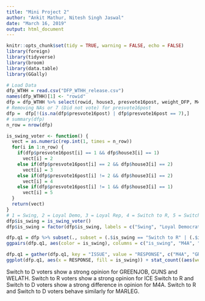 ```yaml
---
title: "Mini Project 2"
author: "Ankit Mathur, Nitesh Singh Jaswal"
date: "March 16, 2019"
output: html_document
---
```


```r
knitr::opts_chunk$set(tidy = TRUE, warning = FALSE, echo = FALSE)
library(foreign)
library(tidyverse)
library(broom)
library(data.table)
library(GGally)
```

```r
# Load Data
dfp_WTHH = read.csv("DFP_WTHH_release.csv")
names(dfp_WTHH)[1] <- "rowid"
dfp = dfp_WTHH %>% select(rowid, house3, presvote16post, weight_DFP, M4A, GREENJOB, WEALTH, MARLEG, ICE, GUNS, POP_1, POP_2, POP_3, gender)
# Removing NAs or 7 (Did not vote) for presvote16post
dfp =  dfp[!(is.na(dfp$presvote16post) | dfp$presvote16post == 7),]
# summary(dfp)
n_row = nrow(dfp)

```


```r
is_swing_voter <- function() {
  vect = as.numeric(rep.int(1, times = n_row))
  for(i in 1:n_row) {
    if(dfp$presvote16post[i] == 1 && dfp$house3[i] == 1)
      vect[i] = 2
    else if(dfp$presvote16post[i] == 2 && dfp$house3[i] == 2)
      vect[i] = 3
    else if(dfp$presvote16post[i] != 2 && dfp$house3[i] == 2)
      vect[i] = 4
    else if(dfp$presvote16post[i] != 1 && dfp$house3[i] == 1)
      vect[i] = 5
  }
  return(vect)
}
# 1 = Swing, 2 = Loyal Demo, 3 = Loyal Rep, 4 = Switch to R, 5 = Switch to D
dfp$is_swing = is_swing_voter()
dfp$is_swing = factor(dfp$is_swing, labels = c("Swing", "Loyal Democrat", "Loyal Republican", "Switch to R", "Switch to D"))

```

```r
dfp.q1 = dfp %>% subset(., subset = (.$is_swing == "Switch to R" | (.$is_swing == "Switch to D")), select = c("is_swing", "M4A", "GREENJOB", "WEALTH", "MARLEG", "ICE", "GUNS", "weight_DFP"))
ggpairs(dfp.q1, aes(color = is_swing), columns = c("is_swing", "M4A", "GREENJOB", "WEALTH", "MARLEG", "ICE", "GUNS"))
```

```r
dfp.q1 = gather(dfp.q1, key = "ISSUE", value = "RESPONSE", c("M4A", "GREENJOB", "WEALTH", "MARLEG", "ICE", "GUNS"))
ggplot(dfp.q1, aes(x = RESPONSE, fill = is_swing)) + stat_count((aes(weight = weight_DFP))) + facet_wrap(~ISSUE) + scale_x_continuous() 
```
Switch to D voters show a strong opinion for GREENJOB, GUNS and WELATH.
Switch to R voters show a strong opinion for ICE
Switch to R and Switch to D voters show a strong difference in opinion for M4A.
Switch to R and Switch to D voters behave similarly for MARLEG. 

